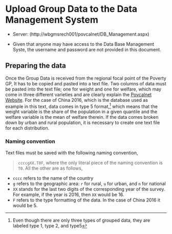 # Upload Group Data to the Data Management System {#DMGroupData}


* Server: (http://wbgmsrech001/povcalnet/DB_Management.aspx)

* Given that anyone may have access to the Data Base Management Syste, the username and password are not provided in this document. 

## Preparing the data

Once the Group Data is received from the regional focal point of the Poverty GP, It has to be copied and pasted into a text file. Two columns of data must be pasted into the text file; one for weight and one for welfare, which may come in three different varieties and are clearly explain the [Povcalnet Website](http://iresearch.worldbank.org/PovcalNet/povcalculator.aspx). For the case of China 2016, which is the database used as example in this text, data comes in type 5 format,[^1] which means that the weight variable is the share of the population in a given quantile and the welfare variable is the mean of welfare therein.  If the data comes broken down by urban and rural population, it is necessary to create one text file for each distribution. 

### Naming convention

Text files must be saved with the following naming convention, 

> `ccccgXX.T0F`, where the only literal piece of the naming convention is `T0`. All the other are as follows, 

* `cccc` refers to the name of the country
* `g` refers to the geographic area: `r` for rural, `u` for urban, and `n` for national 
* `XX` stands for the last two digits of the corresponding year of the survey. For example, if the year is 2016, then `XX` would be 16. 
* `F` refers to the type formatting of the data. In the case of China 2016 it would be 5. 



[^1]: Even though there are only three types of grouped data, they are labeled type 1, type 2, and type5
